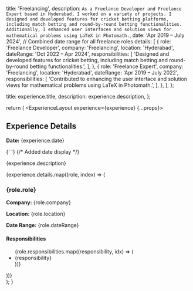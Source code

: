 
  title: 'Freelancing',
  description: `As a Freelance Developer and Freelance Expert based in Hyderabad, I worked on a variety of projects. I designed and developed features for cricket betting platforms, including match betting and round-by-round betting functionalities. Additionally, I enhanced user interfaces and solution views for mathematical problems using LaTeX in Photomath.`,
  date: 'Apr 2019 – July 2024', // Combined date range for all freelance roles
  details: [
    {
      role: 'Freelance Developer',
      company: 'Freelancing',
      location: 'Hyderabad',
      dateRange: 'Oct 2022 – Apr 2024',
      responsibilities: [
        'Designed and developed features for cricket betting, including match betting and round-by-round betting functionalities.',
      ],
    },
    {
      role: 'Freelance Expert',
      company: 'Freelancing',
      location: 'Hyderabad',
      dateRange: 'Apr 2019 – July 2022',
      responsibilities: [
        'Contributed to enhancing the user interface and solution views for mathematical problems using LaTeX in Photomath.',
      ],
    },
  ],
};

  title: experience.title,
  description: experience.description,
};

  return (
    <ExperienceLayout experience={experience} {...props}>
      <section>
        <h2>Experience Details</h2>
        <p>
          <strong>Date:</strong> {experience.date}
        </p>{' '}
        {/* Added date display */}
        <p>{experience.description}</p>
        {experience.details.map((role, index) => (
          <div key={index}>
            <h3>{role.role}</h3>
            <p>
              <strong>Company:</strong> {role.company}
            </p>
            <p>
              <strong>Location:</strong> {role.location}
            </p>
            <p>
              <strong>Date Range:</strong> {role.dateRange}
            </p>
            <h4>Responsibilities</h4>
            <ul>
              {role.responsibilities.map((responsibility, idx) => (
                <li key={idx}>{responsibility}</li>
              ))}
            </ul>
          </div>
        ))}
      </section>
    </ExperienceLayout>
  );
}
